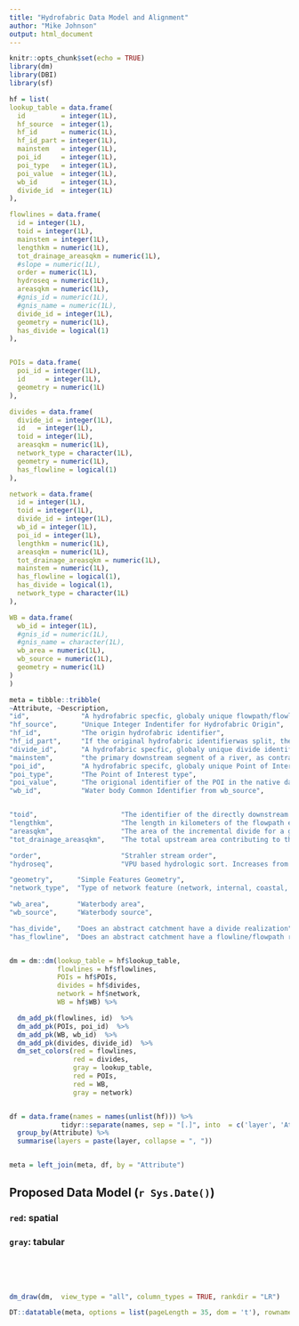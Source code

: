 ```yaml
---
title: "Hydrofabric Data Model and Alignment"
author: "Mike Johnson"
output: html_document
---
```


```r
knitr::opts_chunk$set(echo = TRUE)
library(dm)
library(DBI)
library(sf)
```

```r

hf = list(
lookup_table = data.frame(
  id         = integer(1L),
  hf_source  = integer(1),
  hf_id      = numeric(1L),
  hf_id_part = integer(1L),
  mainstem   = integer(1L),
  poi_id     = integer(1L),
  poi_type   = integer(1L),
  poi_value  = integer(1L),
  wb_id      = integer(1L),
  divide_id  = integer(1L)
),

flowlines = data.frame(
  id = integer(1L),
  toid = integer(1L),
  mainstem = integer(1L),
  lengthkm = numeric(1L),
  tot_drainage_areasqkm = numeric(1L),
  #slope = numeric(1L),
  order = numeric(1L),
  hydroseq = numeric(1L),
  areasqkm = numeric(1L),
  #gnis_id = numeric(1L),
  #gnis_name = numeric(1L),
  divide_id = integer(1L),
  geometry = numeric(1L),
  has_divide = logical(1)
),


POIs = data.frame(
  poi_id = integer(1L),
  id     = integer(1L),
  geometry = numeric(1L)
),

divides = data.frame(
  divide_id = integer(1L),
  id   = integer(1L),
  toid = integer(1L),
  areasqkm = numeric(1L),
  network_type = character(1L),
  geometry = numeric(1L),
  has_flowline = logical(1)
),

network = data.frame(
  id = integer(1L),
  toid = integer(1L),
  divide_id = integer(1L),
  wb_id = integer(1L),
  poi_id = integer(1L),
  lengthkm = numeric(1L),
  areasqkm = numeric(1L),
  tot_drainage_areasqkm = numeric(1L),
  mainstem = numeric(1L),
  has_flowline = logical(1),
  has_divide = logical(1),
  network_type = character(1L)
),

WB = data.frame(
  wb_id = integer(1L),
  #gnis_id = numeric(1L),
  #gnis_name = character(1L),
  wb_area = numeric(1L),
  wb_source = numeric(1L),
  geometry = numeric(1L)
)
)

meta = tibble::tribble(
~Attribute, ~Description,
"id",             "A hydrofabric specfic, globaly unique flowpath/flowline identifier",
"hf_source",      "Unique Integer Indentifer for Hydrofabric Origin",
"hf_id",          "The origin hydrofabric identifier",
"hf_id_part",     "If the original hydrofabric identifierwas split, the subpart. Parts increase from outlet to inlet",
"divide_id",      "A hydrofabric specfic, globaly unique divide identifier",
"mainstem",       "the primary downstream segment of a river, as contrasted to its tributaries",
"poi_id",         "A hydrofabric specifc, globaly unique Point of Interest identifier",
"poi_type",       "The Point of Interest type",
"poi_value",      "The origional identifier of the POI in the native dataset",
"wb_id",          "Water body Common Identifier from wb_source",


"toid",                     "The identifier of the directly downstream flowpath/flowline",
"lengthkm",                 "The length in kilometers of the flowpath element",
"areasqkm",                 "The area of the incremental divide for a given flowpath/flowline",
"tot_drainage_areasqkm",    "The total upstream area contributing to the flowpath/flowline",

"order",                    "Strahler stream order",
"hydroseq",                 "VPU based hydrologic sort. Increases from downstream to upstream",

"geometry",      "Simple Features Geometry",
"network_type",  "Type of network feature (network, internal, coastal, connector), previously was divide_type",

"wb_area",       "Waterbody area",
"wb_source",     "Waterbody source",

"has_divide",    "Does an abstract catchment have a divide realization",
"has_flowline",  "Does an abstract catchment have a flowline/flowpath realization")


dm = dm::dm(lookup_table = hf$lookup_table,
            flowlines = hf$flowlines,
            POIs = hf$POIs,
            divides = hf$divides,
            network = hf$network,
            WB = hf$WB) %>% 

  dm_add_pk(flowlines, id)  %>% 
  dm_add_pk(POIs, poi_id)  %>% 
  dm_add_pk(WB, wb_id)  %>% 
  dm_add_pk(divides, divide_id)  %>% 
  dm_set_colors(red = flowlines, 
                red = divides,
                gray = lookup_table, 
                red = POIs,
                red = WB, 
                gray = network)


df = data.frame(names = names(unlist(hf))) %>% 
             tidyr::separate(names, sep = "[.]", into  = c('layer', 'Attribute')) %>% 
  group_by(Attribute) %>% 
  summarise(layers = paste(layer, collapse = ", "))


meta = left_join(meta, df, by = "Attribute")

```


## Proposed Data Model (`r Sys.Date()`)

### `red`: spatial
### `gray`: tabular

<br><br><br>

```r
dm_draw(dm,  view_type = "all", column_types = TRUE, rankdir = "LR")
```

```r
DT::datatable(meta, options = list(pageLength = 35, dom = 't'), rownames = FALSE)
```